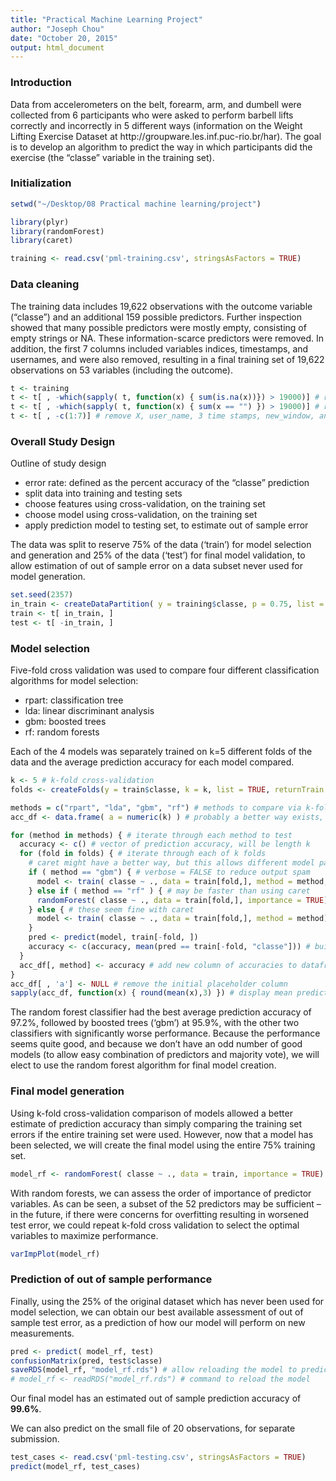 ```yaml
---
title: "Practical Machine Learning Project"
author: "Joseph Chou"
date: "October 20, 2015"
output: html_document
---
```


### Introduction

Data from accelerometers on the belt, forearm, arm, and dumbell were collected from 6 participants who were asked to perform barbell lifts correctly and incorrectly in 5 different ways (information on the Weight Lifting Exercise Dataset at http://groupware.les.inf.puc-rio.br/har). The goal is to develop an algorithm to predict the way in which participants did the exercise (the "classe" variable in the training set).

### Initialization

```r
setwd("~/Desktop/08 Practical machine learning/project")

library(plyr)
library(randomForest)
library(caret)

training <- read.csv('pml-training.csv', stringsAsFactors = TRUE)
```

### Data cleaning

The training data includes 19,622 observations with the outcome variable ("classe") and an additional 159 possible predictors. Further inspection showed that many possible predictors were mostly empty, consisting of empty strings or NA. These information-scarce predictors were removed. In addition, the first 7 columns included variables indices, timestamps, and usernames, and were also removed, resulting in a final training set of 19,622 observations on 53 variables (including the outcome).

```r
t <- training
t <- t[ , -which(sapply( t, function(x) { sum(is.na(x))}) > 19000)] # remove when majority are NA
t <- t[ , -which(sapply( t, function(x) { sum(x == "") }) > 19000)] # remove when majority are ""
t <- t[ , -c(1:7)] # remove X, user_name, 3 time stamps, new_window, and num_window
```

### Overall Study Design

Outline of study design

* error rate: defined as the percent accuracy of the "classe" prediction
* split data into training and testing sets
* choose features using cross-validation, on the training set
* choose model using cross-validation, on the training set
* apply prediction model to testing set, to estimate out of sample error

The data was split to reserve 75% of the data ('train') for model selection and generation and 25% of the data ('test') for final model validation, to allow estimation of out of sample error on a data subset never used for model generation.

```r

set.seed(2357)
in_train <- createDataPartition( y = training$classe, p = 0.75, list = FALSE)
train <- t[ in_train, ]
test <- t[ -in_train, ]
```

### Model selection

Five-fold cross validation was used to compare four different classification algorithms for model selection:

* rpart: classification tree
* lda: linear discriminant analysis
* gbm: boosted trees
* rf: random forests

Each of the 4 models was separately trained on k=5 different folds of the data and the average prediction accuracy for each model compared.

```r
k <- 5 # k-fold cross-validation
folds <- createFolds(y = train$classe, k = k, list = TRUE, returnTrain = TRUE)

methods = c("rpart", "lda", "gbm", "rf") # methods to compare via k-fold cross-validation
acc_df <- data.frame( a = numeric(k) ) # probably a better way exists, but need to pre-allocate rows frame

for (method in methods) { # iterate through each method to test
  accuracy <- c() # vector of prediction accuracy, will be length k
  for (fold in folds) { # iterate through each of k folds
    # caret might have a better way, but this allows different model parameters
    if ( method == "gbm") { # verbose = FALSE to reduce output spam
      model <- train( classe ~ ., data = train[fold,], method = method, verbose = FALSE)
    } else if ( method == "rf" ) { # may be faster than using caret
      randomForest( classe ~ ., data = train[fold,], importance = TRUE)
    } else { # these seem fine with caret
      model <- train( classe ~ ., data = train[fold,], method = method) # works for rpart and lda
    }
    pred <- predict(model, train[-fold, ])
    accuracy <- c(accuracy, mean(pred == train[-fold, "classe"])) # build vector of prediction accuracies
  }
  acc_df[, method] <- accuracy # add new column of accuracies to dataframe of accuracies
}
acc_df[ , 'a'] <- NULL # remove the initial placeholder column
sapply(acc_df, function(x) { round(mean(x),3) }) # display mean prediction accuracy for each method
```

The random forest classifier had the best average prediction accuracy of 97.2%, followed by boosted trees ('gbm') at 95.9%, with the other two classifiers with significantly worse performance. Because the performance seems quite good, and because we don't have an odd number of good models (to allow easy combination of predictors and majority vote), we will elect to use the random forest algorithm for final model creation.

### Final model generation

Using k-fold cross-validation comparison of models allowed a better estimate of prediction accuracy than simply comparing the training set errors if the entire training set were used. However, now that a model has been selected, we will create the final model using the entire 75% training set.

```r
model_rf <- randomForest( classe ~ ., data = train, importance = TRUE)
```

With random forests, we can assess the order of importance of predictor variables. As can be seen, a subset of the 52 predictors may be sufficient -- in the future, if there were concerns for overfitting resulting in worsened test error, we could repeat k-fold cross validation to select the optimal variables to maximize performance.

```r
varImpPlot(model_rf)
```

### Prediction of out of sample performance

Finally, using the 25% of the original dataset which has never been used for model selection, we can obtain our best available assessment of out of sample test error, as a prediction of how our model will perform on new measurements.

```r
pred <- predict( model_rf, test)
confusionMatrix(pred, test$classe)
saveRDS(model_rf, "model_rf.rds") # allow reloading the model to predict on future data
# model_rf <- readRDS("model_rf.rds") # command to reload the model
```

Our final model has an estimated out of sample prediction accuracy of **99.6%**.

We can also predict on the small file of 20 observations, for separate submission.

```r
test_cases <- read.csv('pml-testing.csv', stringsAsFactors = TRUE)
predict(model_rf, test_cases)
```

